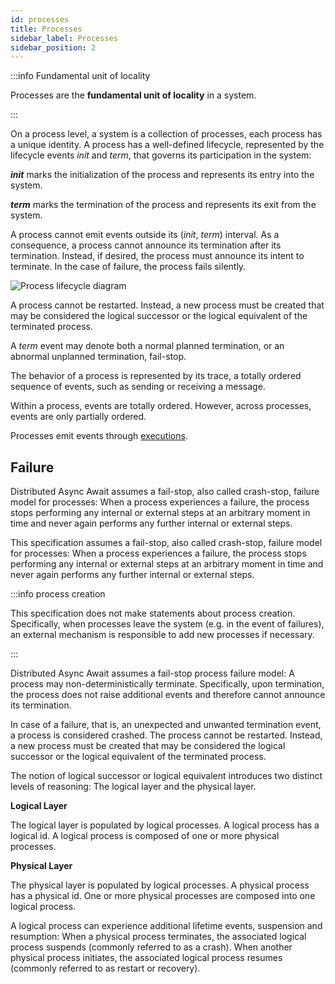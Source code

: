 ```yaml
---
id: processes
title: Processes
sidebar_label: Processes
sidebar_position: 2
---
```



:::info Fundamental unit of locality

Processes are the **fundamental unit of locality** in a system.

:::

On a process level, a system is a collection of processes, each process has a unique identity.
A process has a well-defined lifecycle, represented by the lifecycle events _init_ and _term_, that governs its participation in the system:

**_init_** marks the initialization of the process and represents its entry into the system.

**_term_** marks the termination of the process and represents its exit from the system.

A process cannot emit events outside its (_init_, _term_) interval.
As a consequence, a process cannot announce its termination after its termination.
Instead, if desired, the process must announce its intent to terminate.
In the case of failure, the process fails silently.

<LabeledDiagram>
  <img src="/img/process-lifecycle.svg" alt="Process lifecycle diagram" />
</LabeledDiagram>

A process cannot be restarted.
Instead, a new process must be created that may be considered the logical successor or the logical equivalent of the terminated process.

A _term_ event may denote both a normal planned termination, or an abnormal unplanned termination, fail-stop.

The behavior of a process is represented by its trace, a totally ordered sequence of events, such as sending or receiving a message.

Within a process, events are totally ordered.
However, across processes, events are only partially ordered.

Processes emit events through [executions](/specification/system-model/executions).

## Failure

Distributed Async Await assumes a fail-stop, also called crash-stop, failure model for processes: When a process experiences a failure, the process stops performing any internal or external steps at an arbitrary moment in time and never again performs any further internal or external steps.

This specification assumes a fail-stop, also called crash-stop, failure model for processes: When a process experiences a failure, the process stops performing any internal or external steps at an arbitrary moment in time and never again performs any further internal or external steps.

:::info process creation

This specification does not make statements about process creation.
Specifically, when processes leave the system (e.g. in the event of failures), an external mechanism is responsible to add new processes if necessary.

:::

Distributed Async Await assumes a fail-stop process failure model: A process may non-deterministically terminate. Specifically, upon termination, the process does not raise additional events and therefore cannot announce its termination.

In case of a failure, that is, an unexpected and unwanted termination event, a process is considered crashed. The process cannot be restarted. Instead, a new process must be created that may be considered the logical successor or the logical equivalent of the terminated process.

The notion of logical successor or logical equivalent introduces two distinct levels of reasoning: The logical layer and the physical layer.

**Logical Layer**

The logical layer is populated by logical processes. A logical process has a logical id. A logical process is composed of one or more physical processes.

**Physical Layer**

The physical layer is populated by logical processes. A physical process has a physical id. One or more physical processes are composed into one logical process.

A logical process can experience additional lifetime events, suspension and resumption: When a physical process terminates, the associated logical process suspends (commonly referred to as a crash). When another physical process initiates, the associated logical process resumes (commonly referred to as restart or recovery).
